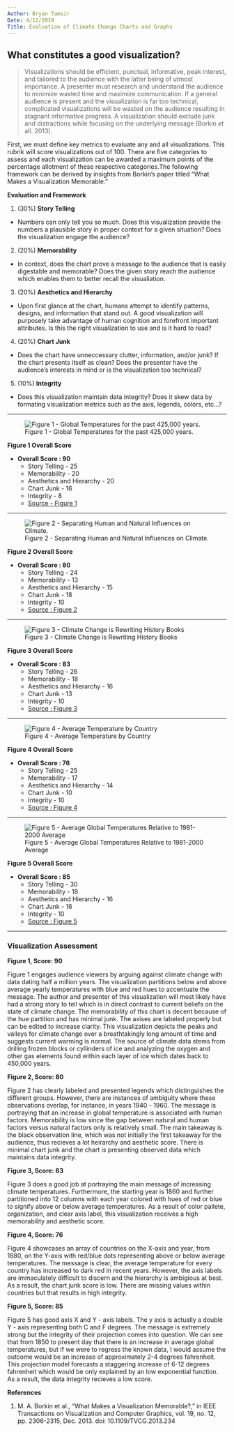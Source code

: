 ---
Author: Bryan Tamsir
Date: 4/12/2019
Title: Evaluation of Climate Change Charts and Graphs
---

## What constitutes a good visualization? 

> Visualizations should be efficient, punctual, informative, peak interest, and tailored to the audience with the latter being of utmost importance. A presenter must research and understand the audience to minimize wasted time and maximize communication. If a general audience is present and the visualization is far too technical, complicated visualizations will be wasted on the audience resulting in stagnant informative progress. A visualization should exclude junk and distractions while focusing on the underlying message (Borkin *et* all. 2013). 

First, we must define key metrics to evaluate any and all visualizations. This rubrik will score visualizations out of 100. There are five categories to assess and each visualization can be awarded a maximum points of the percentage allotment of these respective categories.The following framework can be derived by insights from Borkin's paper titled "What Makes a Visualization Memorable." 

**Evaluation and Framework** 

1. (30%) **Story Telling** 
  + Numbers can only tell you so much. Does this visualization provide the numbers a plausible story in proper context for a given situation? Does the visualization engage the audience?   
2. (20%) **Memorability** 
  + In context, does the chart prove a message to the audience that is easily digestable and memorable? Does the given story reach the audience which enables them to better recall the visualiation. 
3. (20%) **Aesthetics and Hierarchy** 
  + Upon first glance at the chart, humans attempt to identify patterns, designs, and information that stand out. A good visualization will purposely take advantage of human cognition and forefront important attributes. Is this the right visualization to use and is it hard to read? 
4. (20%) **Chart Junk**
  + Does the chart have unneccessary clutter, information, and/or junk? If the chart presents itself as clean? Does the presenter have the audience's interests in mind or is the visualization too technical? 
5. (10%) **Integrity** 
  + Does this visualization maintain data integrity? Does it skew data by formating visualization metrics such as the axis, legends, colors, etc...? 



*** 



![Figure 1 - Global Temperatures for the past 425,000 years.](/Users/Bryan/Documents/GitHub/Data-Visualizations/Images/against.jpg?raw=true)

**Figure 1 Overall Score**

* **Overall Score : 90**
    + Story Telling - 25 
    + Memorability - 20
    + Aesthetics and Hierarchy - 20
    + Chart Junk - 16
    + Integrity - 8
    + [Source - Figure 1](http://petesplace-peter.blogspot.com/2007/04/global-temperature-variation-for-past.html) 

***

![Figure 2 - Separating Human and Natural Influences on Climate.](/Users/Bryan/Documents/GitHub/Data-Visualizations/Images/humansnatural.png?raw=true)

**Figure 2 Overall Score**

* **Overall Score : 80**
    + Story Telling - 24 
    + Memorability - 13
    + Aesthetics and Hierarchy - 15
    + Chart Junk - 18
    + Integrity - 10
    + [Source : Figure 2](https://archive.epa.gov/epa/climate-change-science/causes-climate-change.html)

***

![Figure 3 - Climate Change is Rewriting History Books](/Users/Bryan/Documents/GitHub/Data-Visualizations/Images/coolmonths.jpg?raw=true) 

**Figure 3 Overall Score**

* **Overall Score : 83**
    + Story Telling - 26 
    + Memorability - 18
    + Aesthetics and Hierarchy - 16
    + Chart Junk - 13
    + Integrity - 10
    + [Source : Figure 3](https://www.climatecentral.org/news/628-months-since-the-world-had-cool-month-21365)

***

![Figure 4 - Average Temperature by Country](/Users/Bryan/Documents/GitHub/Data-Visualizations/Images/averagetemp.png?raw=true) 

**Figure 4 Overall Score**

* **Overall Score : 76**
    + Story Telling - 25 
    + Memorability - 17
    + Aesthetics and Hierarchy - 14
    + Chart Junk - 10
    + Integrity - 10
    + [Source : Figure 4](https://www.ncdc.noaa.gov/sotc/global/201813)


***

![Figure 5 - Average Global Temperatures Relative to 1981-2000 Average](/Users/Bryan/Documents/GitHub/Data-Visualizations/Images/voxprojected.jpg?raw=true) 

**Figure 5 Overall Score**

* **Overall Score : 85**
    + Story Telling - 30 
    + Memorability - 18
    + Aesthetics and Hierarchy - 16
    + Chart Junk - 16
    + Integrity - 10
    + [Source : Figure 5](https://www.vox.com/2014/6/5/5779040/7-reasons-America-fail-global-warming)

***
### Visualization Assessment 

**Figure 1, Score: 90**

Figure 1 engages audience viewers by arguing against climate change with data dating half a million years. The visualization partitions below and above average yearly temperatures with blue and red hues to accentuate the message. The author and presenter of this visualization will most likely have had a strong story to tell which is in direct contrast to current beliefs on the state of climate change. The memorability of this chart is decent because of the hue partition and has minimal junk. The axises are labeled properly but can be edited to increase clarity. This visualization depicts the peaks and valleys for climate change over a breathtakingly long amount of time and suggests current warming is normal. The source of climate data stems from drilling frozen blocks or cyllinders of ice and analyzing the oxygen and other gas elements found within each layer of ice which dates back to 450,000 years.  

**Figure 2, Score: 80**

Figure 2 has clearly labeled and presented legends which distinguishes the different groups. However, there are instances of ambiguity where these observations overlap, for instance, in years 1940 - 1960. The message is portraying that an increase in global temperature is associated with human factors. Memorability is low since the gap between natural and human factors versus natural factors only is relatively small. The main takeaway is the black observation line, which was not initially the first takeaway for the audience, thus recieves a lot heirarchy and aesthetic score. There is minimal chart junk and the chart is presenting observed data which maintains data integrity. 

**Figure 3, Score: 83**

Figure 3 does a good job at portraying the main message of increasing climate temperatures. Furthermore, the starting year is 1860 and further partitioned into 12 columns with each year colored with hues of red or blue to signify above or below average temperatures. As a result of color pallete, organization, and clear axis label, this visualization receives a high memorability and aesthetic score. 


**Figure 4, Score: 76**

Figure 4 showcases an array of countries on the X-axis and year, from 1880, on the Y-axis with red/blue dots representing above or below average temperatures. The message is clear, the average temperature for every country has increased to dark red in recent years. However, the axis labels are immaculately difficult to discern and the hierarchy is ambigious at best. As a result, the chart junk score is low. There are missing values within countries but that results in high integrity. 

**Figure 5, Score: 85**

Figure 5 has good axis X and Y - axis labels. The y axis is actually a double Y - axis representing both C and F degrees. The message is extremely strong but the integrity of their projection comes into question. We can see that from 1850 to present day that there is an increase in average global temperatures, but if we were to regress the known data, I would assume the outcome would be an increase of approximately 2-4 degrees fahrenheit. This projection model forecasts a staggering increase of 6-12 degrees fahrenheit which would be only explained by an low exponential function. As a result, the data integrity recieves a low score. 





**References** 

1. M. A. Borkin et al., "What Makes a Visualization Memorable?," in IEEE Transactions on Visualization and Computer Graphics, vol. 19, no. 12, pp. 2306-2315, Dec. 2013.
doi: 10.1109/TVCG.2013.234
